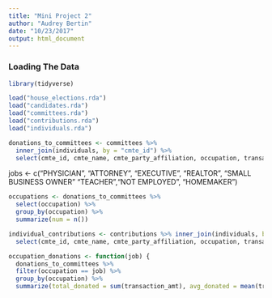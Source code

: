 ```yaml
---
title: "Mini Project 2"
author: "Audrey Bertin"
date: "10/23/2017"
output: html_document
---
```

### Loading The Data

```r
library(tidyverse)

load("house_elections.rda")
load("candidates.rda")
load("committees.rda")
load("contributions.rda")
load("individuals.rda")
```


```r

donations_to_committees <- committees %>% 
  inner_join(individuals, by = "cmte_id") %>%
  select(cmte_id, cmte_name, cmte_party_affiliation, occupation, transaction_amt)
```


jobs <- c("PHYSICIAN", "ATTORNEY", "EXECUTIVE", "REALTOR", "SMALL BUSINESS OWNER" "TEACHER","NOT EMPLOYED", "HOMEMAKER")

```r
occupations <- donations_to_committees %>%
  select(occupation) %>%
  group_by(occupation) %>%
  summarize(num = n())

```


```r
individual_contributions <- contributions %>% inner_join(individuals, by = "cmte_id") %>%
  select(cmte_id, cmte_name, cmte_party_affiliation, occupation, transaction_amt, cand_id)

occupation_donations <- function(job) {
  donations_to_committees %>%
  filter(occupation == job) %>%
  group_by(occupation) %>%
  summarize(total_donated = sum(transaction_amt), avg_donated = mean(transaction_amt), median_donation = median(transaction_amt), num_donations = n()) }
```

